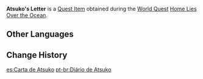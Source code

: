 {{Item Infobox
|id           = 100882
|image        = Item Atsuko's Letter.png
|type         = Quest Items
|description  = A letter that Atsuko penned herself. It is filled with her yearning to see her parents again &mdash; with any luck, this long letter will bring her parents some peace of mind.
|source1      = Obtained from [[Atsuko]] during the [[Home Lies Over the Ocean]] [[World Quest]]
}}
'''Atsuko's Letter''' is a [[Quest Item]] obtained during the [[World Quest]] [[Home Lies Over the Ocean]].

==Other Languages==
{{Other Languages
|default_hidden = 1
|en      = Atsuko's Letter
|zhs     = 竺子的家书
|zhs_rm  = Zhúzi de Jiāshū
|zht     = 竺子的家書
|zht_rm  = Zhúzi de Jiāshū
|ja      = 竺子の家書
|ja_rm   = Atsuko no Kasho
|ko      = 아츠코의 가서
|ko_rm   = Acheuko-ui Gaseo
|es      = Carta de Atsuko
|fr      = Lettre d'Atsuko
|ru      = Письмо Ацуко
|th      = จดหมายทางบ้านของ Atsuko
|th_rm   = Chotmai Thang Ban khong Atsuko
|vi      = Thư Nhà Của Atsuko
|de      = Atsukos Brief
|id      = Surat Atsuko
|pt      = Diário de Atsuko
|tr      = Atsuko'nun Mektubu
|it      = Lettera di Atsuko
}}

==Change History==
{{Change History|2.0}}

[[es:Carta de Atsuko]]
[[pt-br:Diário de Atsuko]]